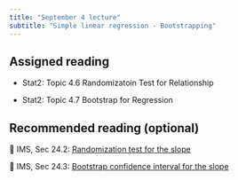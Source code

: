 ```yaml
---
title: "September 4 lecture"
subtitle: "Simple linear regression - Bootstrapping"
---
```


## Assigned reading

- Stat2: Topic 4.6 Randomizatoin Test for  Relationship 

- Stat2: Topic 4.7 Bootstrap for Regression

## Recommended reading (optional)

📖 IMS, Sec 24.2: [Randomization test for the slope](https://openintro-ims.netlify.app/inf-model-slr.html#randslope)

📖 IMS, Sec 24.3: [Bootstrap confidence interval for the slope](https://openintro-ims.netlify.app/inf-model-slr.html#bootbeta1)
